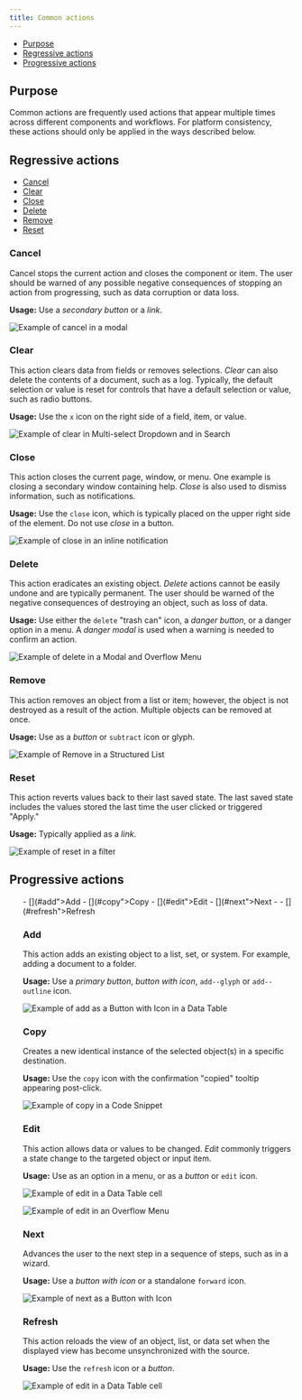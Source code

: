 ```yaml
---
title: Common actions
---
```


<AnchorLinks>
  
- [Purpose](#purpose) 
- [Regressive actions](#regressive-actions)
- [Progressive actions](#progressive-actions)

</AnchorLinks>

## Purpose

Common actions are frequently used actions that appear multiple times across different components and workflows. For platform consistency, these actions should only be applied in the ways described below.

## Regressive actions

<AnchorLinks small="true">

- [Cancel](#cancel)
- [Clear](#clear)
- [Close](#close)
- [Delete](#delete)
- [Remove](#remove)
- [Reset](#reset)

</AnchorLinks>

### Cancel

Cancel stops the current action and closes the component or item. The user should be warned of any possible negative consequences of stopping an action from progressing, such as data corruption or data loss.

**Usage:** Use a _secondary button_ or a _link_.

<ImageComponent cols="8" caption="“Cancel” action as a button.">

![Example of cancel in a modal](images/common-action-1.png)

</ImageComponent>

### Clear

This action clears data from fields or removes selections. _Clear_ can also delete the contents of a document, such as a log. Typically, the default selection or value is reset for controls that have a default selection or value, such as radio buttons.

**Usage:** Use the `x` icon on the right side of a field, item, or value.

<ImageComponent cols="8" caption="“Clear” action in multi-select dropdown and in search.">

![Example of clear in Multi-select Dropdown and in Search](images/common-action-2.png)

</ImageComponent>

### Close

This action closes the current page, window, or menu. One example is closing a secondary window containing help. _Close_ is also used to dismiss information, such as notifications.

**Usage:** Use the `close` icon, which is typically placed on the upper right side of the element. Do not use _close_ in a button.

<ImageComponent cols="8" caption="“Close” action in an inline notification.">

![Example of close in an inline notification](images/common-action-3.png)

</ImageComponent>

### Delete

This action eradicates an existing object. _Delete_ actions cannot be easily undone and are typically permanent. The user should be warned of the negative consequences of destroying an object, such as loss of data.

**Usage:** Use either the `delete` "trash can" icon, a _danger button_, or a danger option in a menu. A _danger modal_ is used when a warning is needed to confirm an action.

<ImageComponent cols="8" caption="“Delete” action in a modal (top) and an overflow menu (bottom).">

![Example of delete in a Modal and Overflow Menu](images/common-action-4.png)

</ImageComponent>

### Remove

This action removes an object from a list or item; however, the object is not destroyed as a result of the action. Multiple objects can be removed at once.

**Usage:** Use as a _button_ or `subtract` icon or glyph.

<ImageComponent cols="8" caption="“Remove” action as an icon.">

![Example of Remove in a Structured List](images/common-action-5.png)

</ImageComponent>

### Reset

This action reverts values back to their last saved state. The last saved state includes the values stored the last time the user clicked or triggered "Apply."

**Usage:** Typically applied as a _link_.

<ImageComponent cols="8" caption="“Reset” action in a filter.">

![Example of reset in a filter](images/common-action-6.png)

</ImageComponent>

## Progressive actions

<AnchorLinks small="true">
  <ul>
    - [](#add">Add - [](#copy">Copy - [](#edit">Edit - [](#next">Next - -
    [](#refresh">Refresh

</AnchorLinks>

### Add

This action adds an existing object to a list, set, or system. For example, adding a document to a folder.

**Usage:** Use a _primary button_, _button with icon_, `add--glyph` or `add--outline` icon.

<ImageComponent cols="8" caption="“Add” action in a button with icon in a data table.">

![Example of add as a Button with Icon in a Data Table](images/common-action-7.png)

</ImageComponent>

### Copy

Creates a new identical instance of the selected object(s) in a specific destination.

**Usage:** Use the `copy` icon with the confirmation "copied" tooltip appearing post-click.

<ImageComponent cols="8" caption="“Copy” action as an icon with tooltip in a code snippet.">

![Example of copy in a Code Snippet](images/common-action-8.png)

</ImageComponent>

### Edit

This action allows data or values to be changed. _Edit_ commonly triggers a state change to the targeted object or input item.

**Usage:** Use as an option in a menu, or as a _button_ or `edit` icon.

<ImageComponent cols="8" caption="">

![Example of edit in a Data Table cell](images/common-action-9.png)

</ImageComponent>

<ImageComponent cols="8" caption="Example of “edit” options for a data table cell and overflow menu.">

![Example of edit in an Overflow Menu](images/common-action-10.png)

</ImageComponent>

### Next

Advances the user to the next step in a sequence of steps, such as in a wizard.

**Usage:** Use a _button with icon_ or a standalone `forward` icon.

<ImageComponent cols="12" caption="“Next” action as a button with icon in a wizard.">

![Example of next as a Button with Icon](images/common-action-11.png)

</ImageComponent>

### Refresh

This action reloads the view of an object, list, or data set when the displayed view has become unsynchronized with the source.

**Usage:** Use the `refresh` icon or a _button_.

<ImageComponent cols="8" caption="“Refresh” action as a ghost button with icon in the action bar of a data table.">

![Example of edit in a Data Table cell](images/common-action-12.png)

</ImageComponent>
